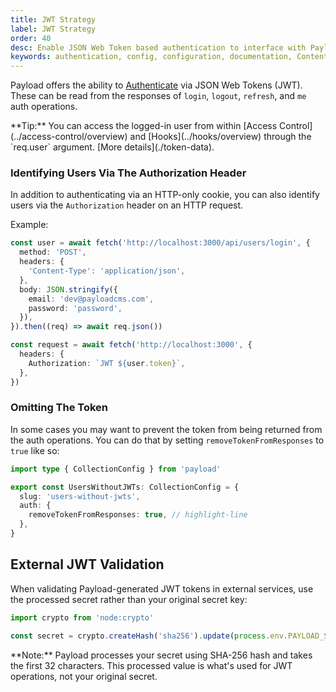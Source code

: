 ```yaml
---
title: JWT Strategy
label: JWT Strategy
order: 40
desc: Enable JSON Web Token based authentication to interface with Payload.
keywords: authentication, config, configuration, documentation, Content Management System, cms, headless, javascript, node, react, nextjs
---
```


Payload offers the ability to [Authenticate](./overview) via JSON Web Tokens (JWT). These can be read from the responses of `login`, `logout`, `refresh`, and `me` auth operations.

<Banner type="success">
  **Tip:** You can access the logged-in user from within [Access
  Control](../access-control/overview) and [Hooks](../hooks/overview) through
  the `req.user` argument. [More details](./token-data).
</Banner>

### Identifying Users Via The Authorization Header

In addition to authenticating via an HTTP-only cookie, you can also identify users via the `Authorization` header on an HTTP request.

Example:

```ts
const user = await fetch('http://localhost:3000/api/users/login', {
  method: 'POST',
  headers: {
    'Content-Type': 'application/json',
  },
  body: JSON.stringify({
    email: 'dev@payloadcms.com',
    password: 'password',
  }),
}).then((req) => await req.json())

const request = await fetch('http://localhost:3000', {
  headers: {
    Authorization: `JWT ${user.token}`,
  },
})
```

### Omitting The Token

In some cases you may want to prevent the token from being returned from the auth operations. You can do that by setting `removeTokenFromResponses` to `true` like so:

```ts
import type { CollectionConfig } from 'payload'

export const UsersWithoutJWTs: CollectionConfig = {
  slug: 'users-without-jwts',
  auth: {
    removeTokenFromResponses: true, // highlight-line
  },
}
```

## External JWT Validation

When validating Payload-generated JWT tokens in external services, use the processed secret rather than your original secret key:

```ts
import crypto from 'node:crypto'

const secret = crypto.createHash('sha256').update(process.env.PAYLOAD_SECRET).digest('hex').slice(0, 32)
```

<Banner type="info">
  **Note:** Payload processes your secret using SHA-256 hash and takes the first 32 characters. This processed value is what's used for JWT operations, not your original secret.
</Banner>
